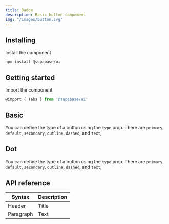```yaml
---
title: Badge
description: Basic button compoment
img: "/images/button.svg"
---
```


## Installing

Install the component

```cli
npm install @supabase/ui
```

## Getting started

Import the component

```js
@import { Tabs } from '@supabase/ui'
```

## Basic

You can define the type of a button using the `type` prop. There are `primary`, `default`, `secondary`, `outline`, `dashed`, and `text`,

<CodeSample sample="BadgeBasic" v="0" />

## Dot

You can define the type of a button using the `type` prop. There are `primary`, `default`, `secondary`, `outline`, `dashed`, and `text`,

<CodeSample sample="BadgeDot" v="0" />

## API reference

| Syntax    | Description |
| --------- | ----------- |
| Header    | Title       |
| Paragraph | Text        |
